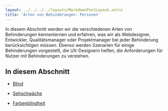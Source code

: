 ```yaml
---
layout: ../../../../layouts/MarkdownPostLayout.astro
title: 'Arten von Behinderungen: Personen'
---
```


In diesem Abschnitt werden wir die verschiedenen Arten von Behinderungen kennenlernen und erfahren,
was wir als Webdesigner, Entwickler, Qualitätsmanager oder Projektmanager bei jeder Behinderung
berücksichtigen müssen. Ebenso werden Szenarien für einige Behinderungen vorgestellt, die UX-Designern
helfen, die Anforderungen für Nutzer mit Behinderungen zu verstehen.

## In diesem Abschnitt

- [Blind](/tutorials/grundlagen/personen/blind)

- [Sehschwäche](/tutorials/grundlagen/personen/sehschwaeche)

- [Farbenblindheit](/tutorials/grundlagen/personen/farbenblind)
